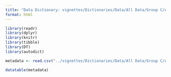 ```yaml
---
title: "Data Dictionary: vignettes/Dictionaries/Data/All Data/Group C/AlbumSales3.csv"
format: html
---
```


```r
library(readr)
library(dplyr)
library(knitr)
library(tibble)
library(DT)
library(autodict)
```

```r
metadata <- read.csv("../vignettes/Dictionaries/Data/All Data/Group C/AlbumSales3.csv")

datatable(metadata)
```
